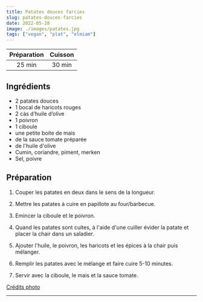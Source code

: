 ```yaml
---
title: Patates douces farcies
slug: patates-douces-farcies
date: 2022-05-28
image: ./images/patates.jpg
tags: ["vegan", "plat", "elmiam"]
---
```


| Préparation | Cuisson |
| :-: | :-: |
| 25 min | 30 min |

## Ingrédients

- <ListItem>2 patates douces</ListItem>
- <ListItem>1 bocal de haricots rouges</ListItem>
- <ListItem>2 càs d’huile d’olive</ListItem>
- <ListItem>1 poivron</ListItem>
- <ListItem>1 ciboule</ListItem>
- <ListItem>une petite boite de mais</ListItem>
- <ListItem>de la sauce tomate préparée</ListItem>
- <ListItem>de l'huile d'olive</ListItem>
- <ListItem>Cumin, coriandre, piment, merken</ListItem>
- <ListItem>Sel, poivre</ListItem>


## Préparation

1. Couper les patates en deux dans le sens de la longueur.

2. Mettre les patates à cuire en papillote au four/barbecue.

2. Emincer la ciboule et le poivron.

3. Quand les patates sont cuites, à l'aide d'une cuiller évider la patate et placer la chair dans un saladier.

4. Ajouter l'huile, le poivron, les haricots et les épices à la chair puis mélanger.

5. Remplir les patates avec le mélange et faire cuire 5-10 minutes.

6. Servir avec la ciboule, le mais et la sauce tomate.

[Crédits photo](https://www.skinnytaste.com/loaded-baked-sweet-potato/)

---
